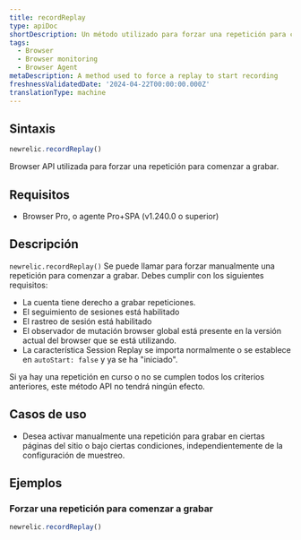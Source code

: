 ```yaml
---
title: recordReplay
type: apiDoc
shortDescription: Un método utilizado para forzar una repetición para comenzar a grabar.
tags:
  - Browser
  - Browser monitoring
  - Browser Agent
metaDescription: A method used to force a replay to start recording
freshnessValidatedDate: '2024-04-22T00:00:00.000Z'
translationType: machine
---
```


## Sintaxis

```js
newrelic.recordReplay()
```

Browser API utilizada para forzar una repetición para comenzar a grabar.

## Requisitos

* Browser Pro, o agente Pro+SPA (v1.240.0 o superior)

## Descripción

`newrelic.recordReplay()` Se puede llamar para forzar manualmente una repetición para comenzar a grabar. Debes cumplir con los siguientes requisitos:

* La cuenta tiene derecho a grabar repeticiones.
* El seguimiento de sesiones está habilitado
* El rastreo de sesión está habilitado
* El observador de mutación browser global está presente en la versión actual del browser que se está utilizando.
* La característica Session Replay se importa normalmente o se establece en `autoStart: false` y ya se ha &quot;iniciado&quot;.

Si ya hay una repetición en curso o no se cumplen todos los criterios anteriores, este método API no tendrá ningún efecto.

## Casos de uso

* Desea activar manualmente una repetición para grabar en ciertas páginas del sitio o bajo ciertas condiciones, independientemente de la configuración de muestreo.

## Ejemplos

### Forzar una repetición para comenzar a grabar

```js
newrelic.recordReplay()
```